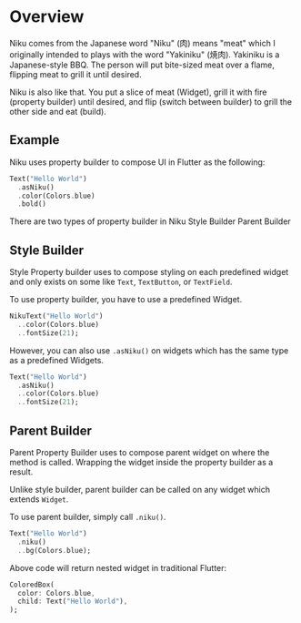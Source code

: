 # Overview
Niku comes from the Japanese word "Niku" (肉) means "meat" which I originally intended to plays with the word "Yakiniku" (焼肉).
Yakiniku is a Japanese-style BBQ.
The person will put bite-sized meat over a flame, flipping meat to grill it until desired.

Niku is also like that. 
You put a slice of meat (Widget), grill it with fire (property builder) until desired, and flip (switch between builder) to grill the other side and eat (build).

## Example
Niku uses property builder to compose UI in Flutter as the following:
```dart
Text("Hello World")
  .asNiku()
  .color(Colors.blue)
  .bold()
```

There are two types of property builder in Niku
Style Builder
Parent Builder

## Style Builder
Style Property builder uses to compose styling on each predefined widget and only exists on some like `Text`, `TextButton`, or `TextField`.

To use property builder, you have to use a predefined Widget.
```dart
NikuText("Hello World")
  ..color(Colors.blue)
  ..fontSize(21);
```

However, you can also use `.asNiku()` on widgets which has the same type as a predefined Widgets.
```dart
Text("Hello World")
  .asNiku()
  ..color(Colors.blue)
  ..fontSize(21);
```

## Parent Builder
Parent Property Builder uses to compose parent widget on where the method is called.
Wrapping the widget inside the property builder as a result.

Unlike style builder, parent builder can be called on any widget which extends `Widget`.

To use parent builder, simply call `.niku()`.
```dart
Text("Hello World")
  .niku()
  ..bg(Colors.blue);
```
Above code will return nested widget in traditional Flutter:
```dart
ColoredBox(
  color: Colors.blue,
  child: Text("Hello World"),
);
```